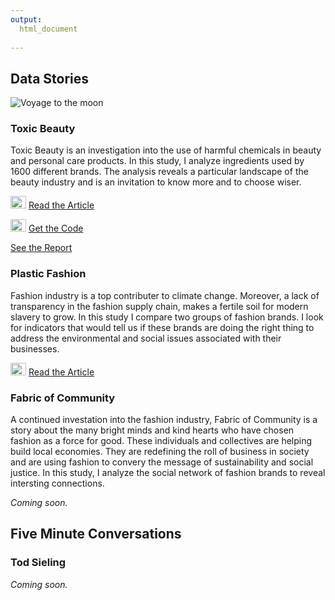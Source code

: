 ```yaml
---
output:
  html_document
    
---
```

## Data Stories

![](images/companies.png "Voyage to the moon")

### __Toxic Beauty__
Toxic Beauty is an investigation into the use of harmful chemicals in beauty and personal care products. In this study, I analyze ingredients used by 1600 different brands. The analysis reveals a particular landscape of the beauty industry and is an invitation to know more and to choose wiser. 

![](images/mediumLogo.png){ width=25 height=20px}
[Read the Article](https://medium.com/think-dirty/toxic-beauty-a-data-story-283270f111cf)

![](images/githubLogo.png){width=25 height=20px}
[Get the Code](https://github.com/mkhezr)

[See the Report](https://github.com/mkhezr)

### __Plastic Fashion__
Fashion industry is a top contributer to climate change. Moreover, a lack of transparency in the fashion supply chain, makes a fertile soil for modern slavery to grow. In this study I compare two groups of fashion brands. I look for indicators that would tell us if these brands are doing the right thing to address the environmental and social issues associated with their businesses. 

![](images/mediumLogo.png){ width=25 height=20px}
[Read the Article](https://medium.com/@mkhezr/plastic-fashion-a-data-story-4c65ff6efc36)

### __Fabric of Community__
A continued investation into the fashion industry, Fabric of Community is a story about the many bright minds and kind hearts who have chosen fashion as a force for good. These individuals and collectives are helping build local economies. They are redefining the roll of business in society and are using fashion to convery the message of sustainability and social justice. In this study, I analyze the social network of fashion brands to reveal intersting connections. 

_Coming soon._

## Five Minute Conversations
### __Tod Sieling__

_Coming soon._
